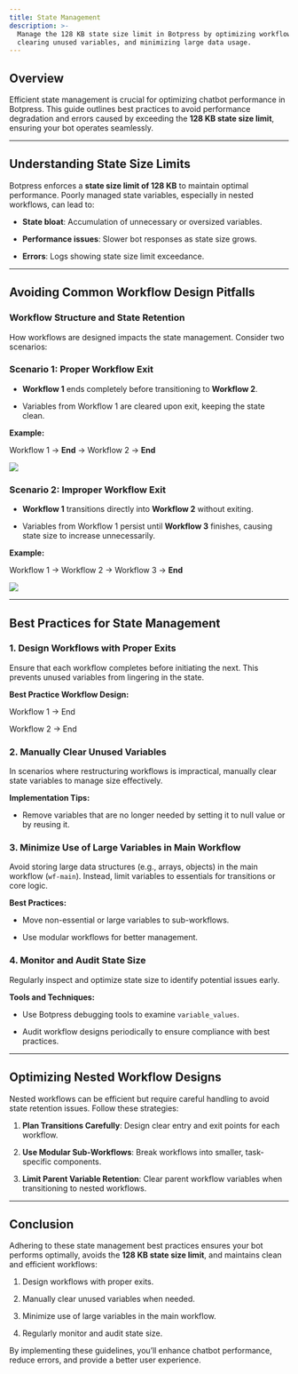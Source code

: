 ```yaml
---
title: State Management
description: >-
  Manage the 128 KB state size limit in Botpress by optimizing workflows,
  clearing unused variables, and minimizing large data usage.
---
```



## **Overview**

Efficient state management is crucial for optimizing chatbot performance in Botpress. This guide outlines best practices to avoid performance degradation and errors caused by exceeding the **128 KB state size limit**, ensuring your bot operates seamlessly.

***

## **Understanding State Size Limits**

Botpress enforces a **state size limit of 128 KB** to maintain optimal performance. Poorly managed state variables, especially in nested workflows, can lead to:

* **State bloat**: Accumulation of unnecessary or oversized variables.

* **Performance issues**: Slower bot responses as state size grows.

* **Errors**: Logs showing state size limit exceedance.

***

## **Avoiding Common Workflow Design Pitfalls**

### **Workflow Structure and State Retention**

How workflows are designed impacts the state management. Consider two scenarios:

### **Scenario 1: Proper Workflow Exit**

* **Workflow 1** ends completely before transitioning to **Workflow 2**.

* Variables from Workflow 1 are cleared upon exit, keeping the state clean.

**Example:**

Workflow 1 → **End** → Workflow 2 → **End**

<Img src="./workflow-example.png" />

### **Scenario 2: Improper Workflow Exit**

* **Workflow 1** transitions directly into **Workflow 2** without exiting.

* Variables from Workflow 1 persist until **Workflow 3** finishes, causing state size to increase unnecessarily.

**Example:**

Workflow 1 → Workflow 2 → Workflow 3 → **End**

<Img src="./improper-workflow-exit.png" />

***

## **Best Practices for State Management**

### **1. Design Workflows with Proper Exits**

Ensure that each workflow completes before initiating the next. This prevents unused variables from lingering in the state.

**Best Practice Workflow Design:**

Workflow 1 → End

Workflow 2 → End

### **2. Manually Clear Unused Variables**

In scenarios where restructuring workflows is impractical, manually clear state variables to manage size effectively.

**Implementation Tips:**

* Remove variables that are no longer needed by setting it to null value or by reusing it.

### **3. Minimize Use of Large Variables in Main Workflow**

Avoid storing large data structures (e.g., arrays, objects) in the main workflow (`wf-main`). Instead, limit variables to essentials for transitions or core logic.

**Best Practices:**

* Move non-essential or large variables to sub-workflows.

* Use modular workflows for better management.

### **4. Monitor and Audit State Size**

Regularly inspect and optimize state size to identify potential issues early.

**Tools and Techniques:**

* Use Botpress debugging tools to examine `variable_values`.

* Audit workflow designs periodically to ensure compliance with best practices.

***

## **Optimizing Nested Workflow Designs**

Nested workflows can be efficient but require careful handling to avoid state retention issues. Follow these strategies:

1. **Plan Transitions Carefully**: Design clear entry and exit points for each workflow.

2. **Use Modular Sub-Workflows**: Break workflows into smaller, task-specific components.

3. **Limit Parent Variable Retention**: Clear parent workflow variables when transitioning to nested workflows.

***

## **Conclusion**

Adhering to these state management best practices ensures your bot performs optimally, avoids the **128 KB state size limit**, and maintains clean and efficient workflows:

1. Design workflows with proper exits.

2. Manually clear unused variables when needed.

3. Minimize use of large variables in the main workflow.

4. Regularly monitor and audit state size.

By implementing these guidelines, you’ll enhance chatbot performance, reduce errors, and provide a better user experience.
